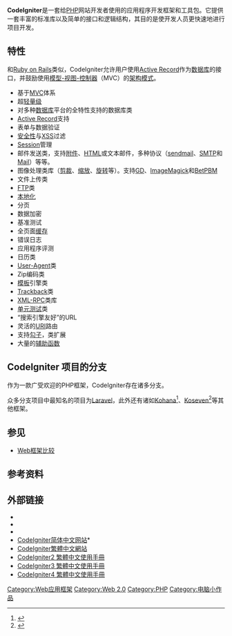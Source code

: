 {{Infobox software
|title                  = CodeIgniter
|name                   = CodeIgniter
|logo                   = CodeIgniter.png
|logo size              = frameless
|logo alt               = CodeIgniter徽标
|logo caption           = 
|screenshot             = <!-- Image name is enough -->
|screenshot size        = 
|screenshot alt         = 
|caption                = 
|collapsible            = 
|author                 = {{tsl|en|EllisLab}}
|developer              = [[不列顛哥倫比亞理工學院|不列顛哥倫比亞理工學院]]
|released               = {{release date|2006|02|28}}
|discontinued           = 
|latest release version = 4.0.3
|latest release date    = {{release date|2020|05|01}}
|latest preview version = 
|latest preview date    = 
| repo = https://github.com/codeigniter4/CodeIgniter4
|status                 = 活跃
|programming language   = [[PHP|PHP]]
|operating system       = [[跨平台|跨平台]]
|platform               = 
|size                   = 
|language               = 
|language count         = <!-- Number only -->
|language footnote      = 
|genre                  = [[Web应用框架|Web应用框架]]
|license                = [[MIT許可證|MIT許可證]]
|alexa                  = 
|website                = {{Official URL}}
|standard               = 
|AsOf                   = 
}}
'''CodeIgniter'''是一套给[[PHP|PHP]]网站开发者使用的应用程序开发框架和工具包。它提供一套丰富的标准库以及简单的接口和逻辑结构，其目的是使开发人员更快速地进行项目开发。

== 特性 ==
和[[Ruby_on_Rails|Ruby on Rails]]类似，CodeIgniter允许用户使用[[Active_Record|Active Record]]作为[[数据库|数据库]]的接口，并鼓励使用[[模型-视图-控制器|模型-视图-控制器]]（MVC）的[[架构模式|架构模式]]。

* 基于[[MVC|MVC]]体系
* 超[[轻量级|轻量级]]
* 对多种[[数据库|数据库]]平台的全特性支持的数据库类
* [[Active_Record|Active Record]]支持
* 表单与数据验证
* [[安全性|安全性]]与[[XSS|XSS]]过滤
* [[Session|Session]]管理
* 邮件发送类，支持[[附件|附件]]、[[HTML|HTML]]或文本邮件，多种协议（[[sendmail|sendmail]]、[[SMTP|SMTP]]和[[Mail|Mail]]）等等。
* 图像处理类库（[[剪裁|剪裁]]、[[缩放|缩放]]、[[旋转|旋转]]等）。支持[[GD_Graphics_Library|GD]]、[[ImageMagick|ImageMagick]]和[[BetPBM|BetPBM]]
* 文件上传类
* [[FTP|FTP]]类
* [[本地化|本地化]]
* 分页
* 数据加密
* 基准测试
* 全页面[[缓存|缓存]]
* 错误日志
* 应用程序评测
* 日历类
* [[用户代理|User-Agent]]类
* Zip编码类
* [[模板|模板]]引擎类
* [[Trackback|Trackback]]类
* [[XML-RPC|XML-RPC]]类库
* [[单元测试|单元测试]]类
* “搜索引擎友好”的URL
* 灵活的[[URI|URI]]路由
* 支持[[勾子|勾子]]，类扩展
* 大量的[[辅助函数|辅助函数]]

== CodeIgniter 项目的分支 ==
作为一款广受欢迎的PHP框架，CodeIgniter存在诸多分支。

众多分支项目中最知名的项目为[[Laravel|Laravel]]，此外还有诸如[[Kohana|Kohana]]<ref>{{cite web |title=Kohana: The Swift PHP Framework |url=http://kohanaframework.org/ |accessdate=2020-03-11 |archive-date=2014-08-08 |archive-url=https://web.archive.org/web/20140808121659/http://dev.kohanaframework.org/ |dead-url=no }}</ref>、[[Koseven|Koseven]]<ref>{{cite web |title=Koseven a Kohana fork compatible with PHP7 |url=https://github.com/koseven/koseven/ |accessdate=2020-03-11 |archive-date=2019-07-02 |archive-url=https://web.archive.org/web/20190702163258/https://github.com/koseven/koseven/ |dead-url=no }}</ref>等其他框架。

== 参见 ==
{{Portal|自由软件}}

* [[Web框架比较|Web框架比较]]

== 参考资料 ==
{{Reflist}}

== 外部链接 ==
* {{Official website}}
* {{GitHub|bcit-ci/CodeIgniter}}
* {{GitHub|codeigniter4/CodeIgniter4}}
* [http://codeigniter.org.cn CodeIgniter简体中文网站]* {{Wayback|url=http://codeigniter.org.cn/ |date=20071020025013 }}
* [https://codeigniter.tw CodeIgniter繁體中文網站]{{Wayback|url=https://codeigniter.tw/ |date=20200626002113 }}
* [http://codeigniter.org.tw/user_guide/ CodeIgniter2 繁體中文使用手冊]{{Wayback|url=http://codeigniter.org.tw/user_guide/ |date=20101110055308 }}
* [https://codeigniter.org.tw/userguide3/ CodeIgniter3 繁體中文使用手冊]{{Wayback|url=https://codeigniter.org.tw/userguide3/ |date=20200622235438 }}
* [https://codeigniter.tw/userguide/index.html CodeIgniter4 繁體中文使用手冊]{{Wayback|url=https://codeigniter.tw/userguide/index.html |date=20200625221913 }}

{{web frameworks}}
{{PHP}}

[[Category:Web应用框架|Category:Web应用框架]]
[[Category:Web_2.0|Category:Web 2.0]]
[[Category:PHP|Category:PHP]]
[[Category:电脑小作品|Category:电脑小作品]]